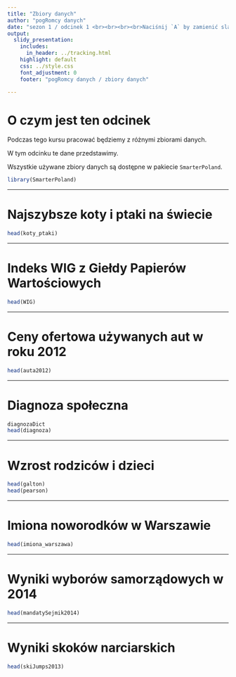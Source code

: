 ```yaml
---
title: "Zbiory danych"
author: "pogRomcy danych"
date: "sezon 1 / odcinek 1 <br><br><br><br>Naciśnij `A` by zamienić slajdy na ciągły tekst <br> Naciśnij `T` by wyświetlić spis treści"
output:
  slidy_presentation:
    includes:
      in_header: ../tracking.html
    highlight: default
    css: ../style.css
    font_adjustment: 0
    footer: "pogRomcy danych / zbiory danych"

---
```


# O czym jest ten odcinek

Podczas tego kursu pracować będziemy z różnymi zbiorami danych.

W tym odcinku te dane przedstawimy.

Wszystkie używane zbiory danych są dostępne w pakiecie `SmarterPoland`.

```r
library(SmarterPoland)
```

---

# Najszybsze koty i ptaki na świecie

```r
head(koty_ptaki)
```

---

# Indeks WIG z Giełdy Papierów Wartościowych

```r
head(WIG)
```

---

# Ceny ofertowa używanych aut w roku 2012

```r
head(auta2012)
```

---

# Diagnoza społeczna

```r
diagnozaDict
head(diagnoza)
```

---

# Wzrost rodziców i dzieci

```r
head(galton)
head(pearson)
```


---

# Imiona noworodków w Warszawie

```r
head(imiona_warszawa)
```

---

# Wyniki wyborów samorządowych w 2014

```r
head(mandatySejmik2014)
```


---

# Wyniki skoków narciarskich

```r
head(skiJumps2013)
```


